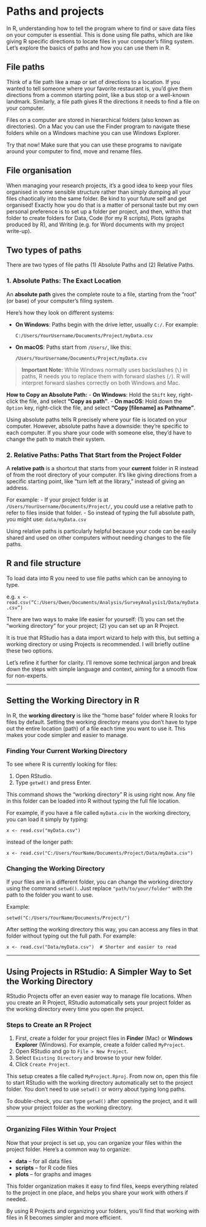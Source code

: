 # Paths and projects

In R, understanding how to tell the program where to find or save data files on your computer is essential. This is done using file paths, which are like giving R specific directions to locate files in your computer’s filing system. Let's explore the basics of paths and how you can use them in R.

## File paths 

Think of a file path like a map or set of directions to a location. If you wanted to tell someone where your favorite restaurant is, you'd give them directions from a common starting point, like a bus stop or a well-known landmark. Similarly, a file path gives R the directions it needs to find a file on your computer.

Files on a computer are stored in hierarchical folders (also known as directories). On a Mac you can use the Finder program to navigate these folders while on a Windows machine you can use Windows Explorer.

Try that now! Make sure that you can use these programs to navigate around your computer to find, move and rename files.

## File organisation

When managing your research projects, it's a good idea to keep your files organised in some sensible structure rather than simply dumping all your files chaotically into the same folder. Be kind to your future self and get organised! Exactly how you do that is a matter of personal taste but my own personal preference is to set up a folder per project, and then, within that folder to create folders for Data, Code (for my R scripts), Plots (graphs produced by R), and Writing (e.g. for Word documents with my project write-up).

## Two types of paths

There are two types of file paths (1) Absolute Paths and (2) Relative Paths.

### 1. Absolute Paths: The Exact Location

An **absolute path** gives the complete route to a file, starting from the “root” (or base) of your computer's filing system. 

Here’s how they look on different systems:

- **On Windows**: Paths begin with the drive letter, usually `C:/`. For example:

  ```
  C:/Users/YourUsername/Documents/Project/myData.csv
  ```

- **On macOS**: Paths start from `/Users/`, like this:
  ```
  /Users/YourUsername/Documents/Project/myData.csv
  ```

> **Important Note:** While Windows normally uses backslashes (`\`) in paths, R needs you to replace them with forward slashes (`/`). R will interpret forward slashes correctly on both Windows and Mac.

**How to Copy an Absolute Path:**
- **On Windows**: Hold the `Shift` key, right-click the file, and select **"Copy as path"**.
- **On macOS**: Hold down the `Option` key, right-click the file, and select **"Copy [filename] as Pathname"**.

Using absolute paths tells R precisely where your file is located on your computer. However, absolute paths have a downside: they’re specific to each computer. If you share your code with someone else, they’d have to change the path to match their system.


### 2. Relative Paths: Paths That Start from the Project Folder

A **relative path** is a shortcut that starts from your **current** folder in R instead of from the root directory of your computer. It’s like giving directions from a specific starting point, like "turn left at the library," instead of giving an address.

For example:
- If your project folder is at `/Users/YourUsername/Documents/Project/`, you could use a relative path to refer to files inside that folder.
- So instead of typing the full absolute path, you might use: `data/myData.csv`
  
Using relative paths is particularly helpful because your code can be easily shared and used on other computers without needing changes to the file paths.

## R and file structure

To load data into R you need to use file paths which can be annoying to type. 

e.g. `x <- read.csv(“C:/Users/Owen/Documents/Analysis/SurveyAnalysis1/Data/myData.csv”)`

There are two ways to make life easier for yourself: (1) you can set the "working directory" for your project; (2) you can set up an R Project.

It is true that RStudio has a data import wizard to help with this, but setting a working directory or using Projects is recommended. I will briefly outline these two options.

Let’s refine it further for clarity. I’ll remove some technical jargon and break down the steps with simple language and context, aiming for a smooth flow for non-experts.

---

## Setting the Working Directory in R

In R, the **working directory** is like the "home base" folder where R looks for files by default. Setting the working directory means you don’t have to type out the entire location (path) of a file each time you want to use it. This makes your code simpler and easier to manage.

### Finding Your Current Working Directory

To see where R is currently looking for files:

1. Open RStudio.
2. Type `getwd()` and press Enter.
   
This command shows the “working directory” R is using right now. Any file in this folder can be loaded into R without typing the full file location.

For example, if you have a file called `myData.csv` in the working directory, you can load it simply by typing:

```
x <- read.csv("myData.csv")
```
instead of the longer path:

```
x <- read.csv("C:/Users/YourName/Documents/Project/Data/myData.csv")
```

### Changing the Working Directory

If your files are in a different folder, you can change the working directory using the command `setwd()`. Just replace `"path/to/your/folder"` with the path to the folder you want to use.

Example:

```
setwd("C:/Users/YourName/Documents/Project/")
```

After setting the working directory this way, you can access any files in that folder without typing out the full path. For example:

```
x <- read.csv("Data/myData.csv")  # Shorter and easier to read
```

---

## Using Projects in RStudio: A Simpler Way to Set the Working Directory

RStudio Projects offer an even easier way to manage file locations. When you create an R Project, RStudio automatically sets your project folder as the working directory every time you open the project.

### Steps to Create an R Project

1. First, create a folder for your project files in **Finder** (Mac) or **Windows Explorer** (Windows). For example, create a folder called `MyProject`.
2. Open RStudio and go to `File > New Project`.
3. Select `Existing Directory` and browse to your new folder.
4. Click `Create Project`.

This setup creates a file called `MyProject.Rproj`. From now on, open this file to start RStudio with the working directory automatically set to the project folder. You don’t need to use `setwd()` or worry about typing long paths.

To double-check, you can type `getwd()` after opening the project, and it will show your project folder as the working directory.

---

### Organizing Files Within Your Project

Now that your project is set up, you can organize your files within the project folder. Here’s a common way to organize:

- **data** – for all data files
- **scripts** – for R code files
- **plots** – for graphs and images

This folder organization makes it easy to find files, keeps everything related to the project in one place, and helps you share your work with others if needed.

By using R Projects and organizing your folders, you’ll find that working with files in R becomes simpler and more efficient. 